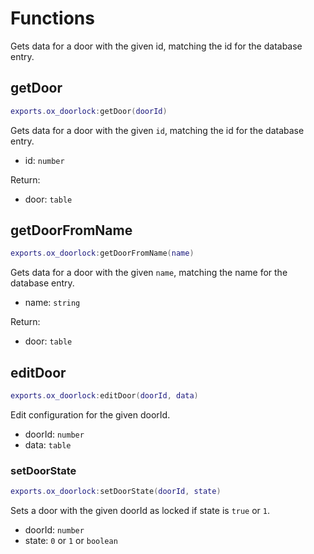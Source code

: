 # Functions

Gets data for a door with the given id, matching the id for the database entry.

## getDoor

```lua copy
exports.ox_doorlock:getDoor(doorId)
```

Gets data for a door with the given `id`, matching the id for the database entry.

- id: `number`

Return:

- door: `table`

## getDoorFromName

```lua copy
exports.ox_doorlock:getDoorFromName(name)
```

Gets data for a door with the given `name`, matching the name for the database entry.

- name: `string`

Return:

- door: `table`

## editDoor

```lua copy
exports.ox_doorlock:editDoor(doorId, data)
```

Edit configuration for the given doorId.

- doorId: `number`
- data: `table`

### setDoorState

```lua copy
exports.ox_doorlock:setDoorState(doorId, state)
```

Sets a door with the given doorId as locked if state is `true` or `1`.

- doorId: `number`
- state: `0` or `1` or `boolean`
